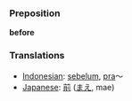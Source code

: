 === Preposition ===
'''before'''

=== Translations ===
*[[Indonesian]]: [[belum|sebelum]], [[pra]]～
*[[Japanese]]: [[前]] ([[まえ]], mae)